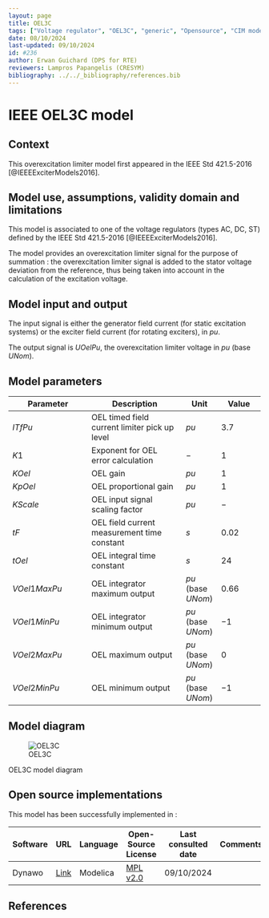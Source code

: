 ```yaml
---
layout: page
title: OEL3C
tags: ["Voltage regulator", "OEL3C", "generic", "Opensource", "CIM model", "RMS", "phasor", "MRL4", "Single phase", "IEEE", "dynawo", "#236"]
date: 08/10/2024
last-updated: 09/10/2024
id: #236
author: Erwan Guichard (DPS for RTE)
reviewers: Lampros Papangelis (CRESYM)
bibliography: ../../_bibliography/references.bib
---
```

# IEEE OEL3C model

## Context

This overexcitation limiter model first appeared in the IEEE Std 421.5-2016 [@IEEEExciterModels2016].

## Model use, assumptions, validity domain and limitations

This model is associated to one of the voltage regulators (types AC, DC, ST) defined by the IEEE Std 421.5-2016 [@IEEEExciterModels2016].

The model provides an overexcitation limiter signal for the purpose of summation : the overexcitation limiter signal is added to the stator voltage deviation from the reference, thus being taken into account in the calculation of the excitation voltage.

## Model input and output

The input signal is either the generator field current (for static excitation systems) or the exciter field current (for rotating exciters), in $pu$.

The output signal is $UOelPu$, the overexcitation limiter voltage in $pu$ (base $UNom$).

## Model parameters

| Parameter | Description | Unit | Value |
| --------- | ----------- | ---- | ----- |
| $ITfPu$ | OEL timed field current limiter pick up level | $pu$ | $3.7$ |
| $K1$ | Exponent for OEL error calculation | $-$ | $1$ |
| $KOel$ | OEL gain | $pu$ | $1$ |
| $KpOel$ | OEL proportional gain | $pu$ | $1$ |
| $KScale$ | OEL input signal scaling factor | $pu$ | $-$ |
| $tF$ | OEL field current measurement time constant | $s$ | $0.02$ |
| $tOel$ | OEL integral time constant | $s$ | $24$ |
| $VOel1MaxPu$ | OEL integrator maximum output | $pu$ (base $UNom$) | $0.66$ |
| $VOel1MinPu$ | OEL integrator minimum output | $pu$ (base $UNom$) | $-1$ |
| $VOel2MaxPu$ | OEL maximum output | $pu$ (base $UNom$) | $0$ |
| $VOel2MinPu$ | OEL minimum output | $pu$ (base $UNom$) | $-1$ |

## Model diagram

![OEL3C](OEL3C.drawio.svg){#fig-oel3c}

::: {#fig-oel3c}
OEL3C model diagram
:::

## Open source implementations

This model has been successfully implemented in :

| Software      | URL | Language | Open-Source License | Last consulted date | Comments |
| ------------- | --- | -------- | ------------------- | ------------------- | -------- |
| Dynawo | [Link](https://github.com/dynawo/dynawo) | Modelica | [MPL v2.0](https://www.mozilla.org/en-US/MPL/2.0/)  | 09/10/2024 |  |

## References

::: {#refs}
::: 

